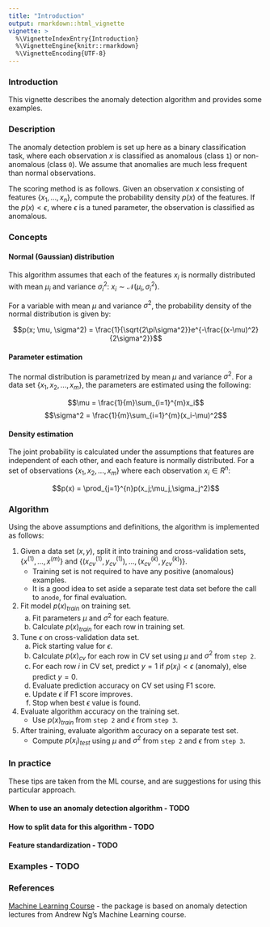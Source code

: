 ```yaml
---
title: "Introduction"
output: rmarkdown::html_vignette
vignette: >
  %\VignetteIndexEntry{Introduction}
  %\VignetteEngine{knitr::rmarkdown}
  %\VignetteEncoding{UTF-8}
---
```


### Introduction

This vignette describes the anomaly detection algorithm and provides some examples.


### Description

The anomaly detection problem is set up here as a binary classification task, where each observation $x$ is classified as anomalous (class `1`) or non-anomalous (class `0`). We assume that anomalies are much less frequent than normal observations.

The scoring method is as follows. Given an observation $x$ consisting of features $\{x_1, ..., x_n\}$, compute the probability density $p(x)$ of the features. If the $p(x) < \epsilon$, where $\epsilon$ is a tuned parameter, the observation is classified as anomalous.

### Concepts

#### Normal (Gaussian) distribution

This algorithm assumes that each of the features $x_i$ is normally distributed with mean $\mu_i$ and variance $\sigma_i^2$: $x_i \sim \mathcal{N}(\mu_i,\sigma_i^2)$. 

For a variable with mean $\mu$ and variance $\sigma^2$, the probability density of the normal distribution is given by: 

$$p(x; \mu, \sigma^2) = \frac{1}{\sqrt{2\pi\sigma^2}}e^{-\frac{(x-\mu)^2}{2\sigma^2}}$$
	

#### Parameter estimation

The normal distribution is parametrized by mean $\mu$ and variance $\sigma^2$. For a data set $\{x_1,x_2, ..., x_m\}$, the parameters are estimated using the following:

$$\mu = \frac{1}{m}\sum_{i=1}^{m}x_i$$
$$\sigma^2 = \frac{1}{m}\sum_{i=1}^{m}(x_i-\mu)^2$$


#### Density estimation

The joint probability is calculated under the assumptions that features are independent of each other, and each feature is normally distributed. For a set of observations $\{x_1,x_2, ..., x_m\}$ where each observation $x_i \in R^n$: 

$$p(x) = \prod_{j=1}^{n}p(x_j;\mu_j,\sigma_j^2)$$

### Algorithm

Using the above assumptions and definitions, the algorithm is implemented as follows:

1. Given a data set $(x,y)$, split it into training and cross-validation sets, $\{x^{(1)},...,x^{(m)}\}$ and $\{(x_{cv}^{(1)},y_{cv}^{(1)}), ..., (x_{cv}^{(k)},y_{cv}^{(k)})\}$.
    - Training set is not required to have any positive (anomalous) examples.
    - It is a good idea to set aside a separate test data set before the call to `anode`, for final evaluation.
2. Fit model $p(x)_{train}$ on training set.
    a. Fit parameters $\mu$ and $\sigma^2$ for each feature.
    b. Calculate $p(x)_{train}$ for each row in training set.
3. Tune $\epsilon$ on cross-validation data set.
    a. Pick starting value for $\epsilon$.
    b. Calculate $p(x)_{cv}$ for each row in CV set using $\mu$ and $\sigma^2$ from `step 2`.
    c. For each row $i$ in CV set, predict $y = 1$ if $p(x_i) < \epsilon$ (anomaly), else predict $y=0$.
    d. Evaluate prediction accuracy on CV set using F1 score.
    e. Update $\epsilon$ if F1 score improves. 
    f. Stop when best $\epsilon$ value is found.
4. Evaluate algorithm accuracy on the training set.
    - Use $p(x)_{train}$ from `step 2` and $\epsilon$ from `step 3`.
5. After training, evaluate algorithm accuracy on a separate test set.
    - Compute $p(x_i)_{test}$ using $\mu$ and $\sigma^2$ from `step 2` and $\epsilon$ from `step 3`.

### In practice

These tips are taken from the ML course, and are suggestions for using this particular approach.

#### When to use an anomaly detection algorithm - TODO

#### How to split data for this algorithm - TODO

#### Feature standardization - TODO

### Examples - TODO

### References

[Machine Learning Course](https://www.coursera.org/learn/machine-learning) - the package is based on anomaly detection lectures from Andrew Ng's Machine Learning course.

